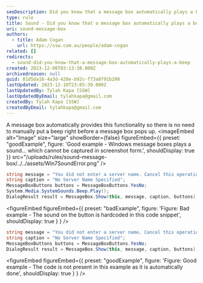 ```yaml
---
seoDescription: Did you know that a message box automatically plays a beep?
type: rule
title: Sound - Did you know that a message box automatically plays a beep?
uri: sound-message-box
authors:
  - title: Adam Cogan
    url: https://ssw.com.au/people/adam-cogan
related: []
redirects:
  - sound-did-you-know-that-a-message-box-automatically-plays-a-beep
created: 2023-12-06T03:13:38.000Z
archivedreason: null
guid: 81d5da16-4a3d-420e-b92c-f73a0791b290
lastUpdated: 2023-12-10T23:05:39.000Z
lastUpdatedBy: Tylah Kapa [SSW]
lastUpdatedByEmail: tylahkapa@gmail.com
createdBy: Tylah Kapa [SSW]
createdByEmail: tylahkapa@gmail.com
---
```


A message box automatically provides this functionality so there is no need to manually put a beep right before a message box pops up.
<imageEmbed
  alt="Image"
  size="large"
  showBorder={false}
  figureEmbed={{
    preset: "goodExample",
    figure: 'Good example - Windows message boxes plays a sound... which cannot be captured in screenshot form.',
    shouldDisplay: true
  }}
  src="/uploads/rules/sound-message-box/../../assets/Win7SoundError.png"
/>

```csharp
string message = "You did not enter a server name. Cancel this operation?";
string caption = "No Server Name Specified";
MessageBoxButtons buttons = MessageBoxButtons.YesNo;
System.Media.SystemSounds.Beep.Play();
DialogResult result = MessageBox.Show(this, message, caption, buttons);
```

<figureEmbed figureEmbed={{
  preset: "badExample",
  figure: 'Figure: Bad example - The sound on the button is hardcoded in this code snippet',
  shouldDisplay: true
} } />


```csharp
string message = "You did not enter a server name. Cancel this operation?";
string caption = "No Server Name Specified";
MessageBoxButtons buttons = MessageBoxButtons.YesNo;
DialogResult result = MessageBox.Show(this, message, caption, buttons);
```

<figureEmbed figureEmbed={{
  preset: "goodExample",
  figure: 'Figure: Good example - The code is not present in this example as it is automatically done',
  shouldDisplay: true
} } />
